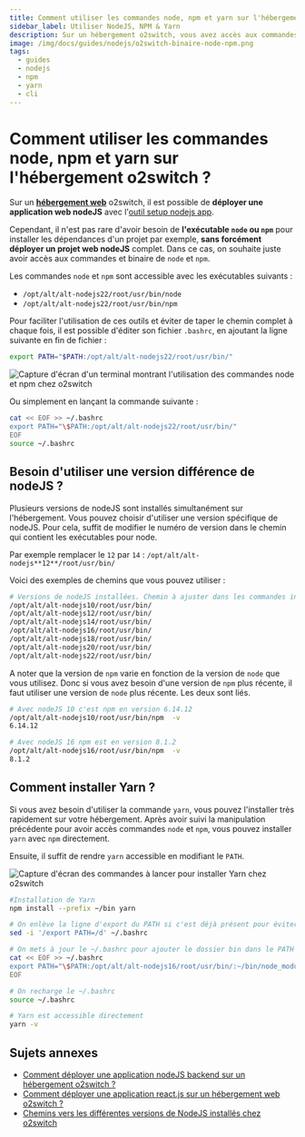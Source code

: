 ```yaml
---
title: Comment utiliser les commandes node, npm et yarn sur l'hébergement ?
sidebar_label: Utiliser NodeJS, NPM & Yarn
description: Sur un hébergement o2switch, vous avez accès aux commandes node et npm. Vous pouvez installer yarn.
image: /img/docs/guides/nodejs/o2switch-binaire-node-npm.png
tags:
  - guides
  - nodejs
  - npm
  - yarn
  - cli
---
```

# Comment utiliser les commandes node, npm et yarn sur l'hébergement o2switch ?


Sur un **[hébergement web](https://www.o2switch.fr)** o2switch, il est possible de **déployer une application web
nodeJS** avec l'[outil setup nodejs app](/cpanel/logiciels/hebergement-nodejs-multi-version). 

Cependant, il n'est pas rare d'avoir besoin de **l'exécutable `node` ou `npm`** pour installer les dépendances d'un
projet par exemple, **sans forcément déployer un projet web nodeJS** complet. Dans ce cas, on souhaite juste avoir accès
aux commandes et binaire de `node` et `npm`. 

Les commandes `node` et `npm` sont accessible avec les exécutables suivants : 
  * `/opt/alt/alt-nodejs22/root/usr/bin/node`
  * `/opt/alt/alt-nodejs22/root/usr/bin/npm`

Pour faciliter l'utilisation de ces outils et éviter de taper le chemin complet à chaque fois, il est possible d'éditer
son fichier `.bashrc`, en ajoutant la ligne suivante en fin de fichier : 

```bash title="Modification temporaire de l'environnement pour accéder à nodejs / npm"
export PATH="$PATH:/opt/alt/alt-nodejs22/root/usr/bin/"
```

<Image
    src="/img/docs/guides/nodejs/o2switch-binaire-node-npm.png"
    title="Comment utiliser nodeJS et npm en mode CLI"
    caption="Utilisation des binaires node et NPM sur un hébergement o2switch"
    alt="Capture d'écran d'un terminal montrant l'utilisation des commandes node et npm chez o2switch"
/>

Ou simplement en lançant la commande suivante : 

```bash title="Modification du .bashrc pour inclure nodeJS dans le PATH"
cat << EOF >> ~/.bashrc
export PATH="\$PATH:/opt/alt/alt-nodejs22/root/usr/bin/"
EOF
source ~/.bashrc
```

## Besoin d'utiliser une version différence de nodeJS ?

Plusieurs versions de nodeJS sont installés simultanément sur l'hébergement. Vous pouvez choisir d'utiliser une version
spécifique de nodeJS. Pour cela, suffit de modifier le numéro de version dans le chemin qui contient les exécutables
pour node. 

Par exemple remplacer le `12` par `14` : `/opt/alt/alt-nodejs**12**/root/usr/bin/`

Voici des exemples de chemins que vous pouvez utiliser : 

```bash title="Utiliser une version de nodeJS différente"
# Versions de nodeJS installées. Chemin à ajuster dans les commandes indiquées précédemment
/opt/alt/alt-nodejs10/root/usr/bin/
/opt/alt/alt-nodejs12/root/usr/bin/
/opt/alt/alt-nodejs14/root/usr/bin/
/opt/alt/alt-nodejs16/root/usr/bin/
/opt/alt/alt-nodejs18/root/usr/bin/
/opt/alt/alt-nodejs20/root/usr/bin/
/opt/alt/alt-nodejs22/root/usr/bin/
```

A noter que la version de `npm` varie en fonction de la version de `node` que vous utilisez. Donc si vous avez besoin
d'une version de `npm` plus récente, il faut utiliser une version de `node` plus récente. Les deux sont liés. 

```bash title="La version de NPM dépend de la version de nodeJS"
# Avec nodeJS 10 c'est npm en version 6.14.12
/opt/alt/alt-nodejs10/root/usr/bin/npm  -v
6.14.12

# Avec nodeJS 16 npm est en version 8.1.2
/opt/alt/alt-nodejs16/root/usr/bin/npm  -v
8.1.2
```

## Comment installer Yarn ?

Si vous avez besoin d'utiliser la commande `yarn`, vous pouvez l'installer très rapidement sur votre hébergement. Après
avoir suivi la manipulation précédente pour avoir accès commandes `node` et `npm`, vous pouvez installer `yarn` avec
`npm` directement. 

Ensuite, il suffit de rendre `yarn` accessible en modifiant le `PATH`. 

<Image
    src="/img/docs/guides/nodejs/o2switch-installation-yarn-nodejs-npm.png"
    title="Installation de Yarn chez o2switch"
    caption="Installation de Yarn sur un hébergement o2switch"
    alt="Capture d'écran des commandes à lancer pour installer Yarn chez o2switch"
/>

```bash title="Installation de Yarn"
#Installation de Yarn
npm install --prefix ~/bin yarn

# On enlève la ligne d'export du PATH si c'est déjà présent pour éviter un doublons
sed -i '/export PATH=/d' ~/.bashrc

# On mets à jour le ~/.bashrc pour ajouter le dossier bin dans le PATH
cat << EOF >> ~/.bashrc
export PATH="\$PATH:/opt/alt/alt-nodejs16/root/usr/bin/:~/bin/node_modules/yarn/bin"
EOF

# On recharge le ~/.bashrc
source ~/.bashrc

# Yarn est accessible directement
yarn -v
```

## Sujets annexes

  * [Comment déployer une application nodeJS backend sur un hébergement o2switch
    ?](/cpanel/logiciels/hebergement-nodejs-multi-version)
  * [Comment déployer une application react.js sur un hébergement web o2switch ?](/guides/nodejs/application-reactjs)
  * [Chemins vers les différentes versions de NodeJS installés chez
    o2switch](/guides/langages-supportes-php-node-ruby-python)